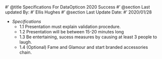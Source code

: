 #' @title Specifications For DataOpticon 2020 Success
#' @section Last updated By:
#' Ellis Hughes
#' @section Last Update Date:
#' 2020/01/28

+ _Specifications_
  + 1.1 Presentation must explain validation procedure.
  + 1.2 Presentation will be between 15-20 minutes long
  + 1.3 Be entertaining, sucess measures by causing at least 3 people to laugh.
  + 1.4 (Optional) Fame and Glamour and start branded accessories chain.
